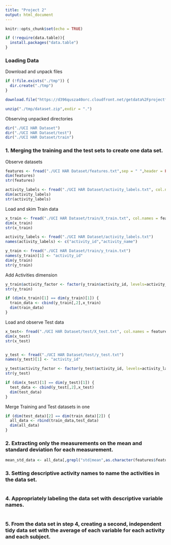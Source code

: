 ```yaml
---
title: "Project 2"
output: html_document
---
```


```r
knitr::opts_chunk$set(echo = TRUE)

if (!require(data.table)){
  install.packages("data.table")
}

```

### Loading Data

Download and unpack files 

```r
if (!file.exists("./tmp")) {
  dir.create("./tmp")
}

download.file("https://d396qusza40orc.cloudfront.net/getdata%2Fprojectfiles%2FUCI%20HAR%20Dataset.zip", destfile = "./tmp/dataset.zip")

unzip("./tmp/dataset.zip",exdir = ".")
```

Observing unpacked directories

```r
dir("./UCI HAR Dataset")
dir("./UCI HAR Dataset/test")
dir("./UCI HAR Dataset/train")
```

### 1. Merging the training and the test sets to create one data set.

Observe datasets
```r
features <- fread("./UCI HAR Dataset/features.txt",sep = " ",header = FALSE, col.names = c("feature_id","feature"), stringsAsFactors = FALSE,encoding = "UTF-8")
dim(features) 
str(features)

activity_labels <- fread("./UCI HAR Dataset/activity_labels.txt", col.names = c("activity_id","activity_name"), stringsAsFactors = FALSE,encoding = "UTF-8")
dim(activity_labels) 
str(activity_labels)

```

Load and skim Train data
```r
x_train <- fread("./UCI HAR Dataset/train/X_train.txt", col.names = features$feature)
dim(x_train) 
str(x_train)

activity_labels <- fread("./UCI HAR Dataset/activity_labels.txt")
names(activity_labels) <- c("activity_id","activity_name")

y_train <- fread("./UCI HAR Dataset/train/y_train.txt")
names(y_train)[1] <- "activity_id"
dim(y_train) 
str(y_train)
```

Add Activities dimension 
```r
y_train$activity_factor <- factor(y_train$activity_id, levels=activity_labels$activity_id, labels = activity_labels$activity_name )
str(y_train)

if (dim(x_train)[1] == dim(y_train)[1]) {
  train_data <- cbind(y_train[,2],x_train)
  dim(train_data)
}
```

Load and observe Test data
```r
x_test<- fread("./UCI HAR Dataset/test/X_test.txt", col.names = features$feature)
dim(x_test) 
str(x_test)


y_test <- fread("./UCI HAR Dataset/test/y_test.txt")
names(y_test)[1] <- "activity_id"

y_test$activity_factor <- factor(y_test$activity_id, levels=activity_labels$activity_id, labels = activity_labels$activity_name )
str(y_test)

if (dim(x_test)[1] == dim(y_test)[1]) {
  test_data <- cbind(y_test[,2],x_test)
  dim(test_data)
}

```

Merge Training and Test datasets in one
```r
if (dim(test_data)[2] == dim(train_data)[2]) {
  all_data <- rbind(train_data,test_data)
  dim(all_data)
}
```

### 2. Extracting only the measurements on the mean and standard deviation for each measurement.
```r

mean_std_data <- all_data[,grepl("std|mean",as.character(features$feature))]

```

### 3. Setting descriptive activity names to name the activities in the data set.
```r

```

### 4. Appropriately labeling the data set with descriptive variable names.
```r

```

### 5. From the data set in step 4, creating a second, independent tidy data set with the average of each variable for each activity and each subject.
```r

```

